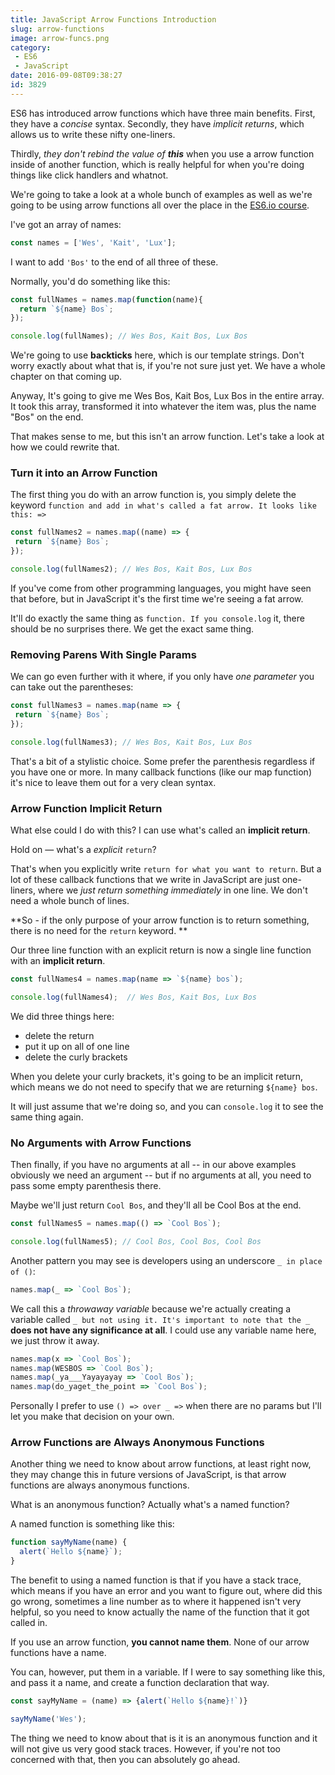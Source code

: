 ```yaml
---
title: JavaScript Arrow Functions Introduction
slug: arrow-functions
image: arrow-funcs.png
category:
 - ES6
 - JavaScript
date: 2016-09-08T09:38:27
id: 3829
---
```


ES6 has introduced arrow functions which have three main benefits. First, they have a _concise_ syntax. Secondly, they have _implicit returns_, which allows us to write these nifty one-liners.

Thirdly, _they don't rebind the value of **this**_ when you use a arrow function inside of another function, which is really helpful for when you're doing things like click handlers and whatnot.

We're going to take a look at a whole bunch of examples as well as we're going to be using arrow functions all over the place in the [ES6.io course](https://ES6.io).

I've got an array of names:

```js
const names = ['Wes', 'Kait', 'Lux'];
```

I want to add `'Bos'` to the end of all three of these.

Normally, you'd do something like this:

```js
const fullNames = names.map(function(name){
  return `${name} Bos`;
});

console.log(fullNames); // Wes Bos, Kait Bos, Lux Bos
```

We're going to use **backticks** here, which is our template strings. Don't worry exactly about what that is, if you're not sure just yet. We have a whole chapter on that coming up.

Anyway, It's going to give me Wes Bos, Kait Bos, Lux Bos in the entire array. It took this array, transformed it into whatever the item was, plus the name "Bos" on the end.

That makes sense to me, but this isn't an arrow function. Let's take a look at how we could rewrite that.

### Turn it into an Arrow Function

The first thing you do with an arrow function is, you simply delete the keyword `function and add in what's called a fat arrow. It looks like this: =>`

```js
const fullNames2 = names.map((name) => {
 return `${name} Bos`;
});

console.log(fullNames2); // Wes Bos, Kait Bos, Lux Bos
```

If you've come from other programming languages, you might have seen that before, but in JavaScript it's the first time we're seeing a fat arrow.

It'll do exactly the same thing as `function. If you console.log` it, there should be no surprises there. We get the exact same thing.

### Removing Parens With Single Params

We can go even further with it where, if you only have _one parameter_ you can take out the parentheses:

```js
const fullNames3 = names.map(name => {
 return `${name} Bos`;
});

console.log(fullNames3); // Wes Bos, Kait Bos, Lux Bos
```

That's a bit of a stylistic choice. Some prefer the parenthesis regardless if you have one or more. In many callback functions (like our map function) it's nice to leave them out for a very clean syntax.

### Arrow Function Implicit Return

What else could I do with this? I can use what's called an **implicit return**.

Hold on — what's a _explicit_ `return`?

That's when you explicitly write `return for what you want to return`. But a lot of these callback functions that we write in JavaScript are just one-liners, where we _just return something immediately_ in one line. We don't need a whole bunch of lines.

\*\*So - if the only purpose of your arrow function is to return something, there is no need for the `return` keyword. \*\*

Our three line function with an explicit return is now a single line function with an **implicit return**.

```js
const fullNames4 = names.map(name => `${name} bos`);

console.log(fullNames4);  // Wes Bos, Kait Bos, Lux Bos
```

We did three things here:

* delete the return
* put it up on all of one line
* delete the curly brackets

When you delete your curly brackets, it's going to be an implicit return, which means we do not need to specify that we are returning `${name} bos`.

It will just assume that we're doing so, and you can `console.log` it to see the same thing again.

### No Arguments with Arrow Functions

Then finally, if you have no arguments at all -- in our above examples obviously we need an argument -- but if no arguments at all, you need to pass some empty parenthesis there.

Maybe we'll just return `Cool Bos`, and they'll all be Cool Bos at the end.

```js
const fullNames5 = names.map(() => `Cool Bos`);

console.log(fullNames5); // Cool Bos, Cool Bos, Cool Bos
```

Another pattern you may see is developers using an underscore `_ in place of ()`:

```js
names.map(_ => `Cool Bos`);
```

We call this a _throwaway variable_ because we're actually creating a variable called `_ but not using it. It's important to note that the _` **does not have any significance at all**. I could use any variable name here, we just throw it away.

```js
names.map(x => `Cool Bos`);
names.map(WESBOS => `Cool Bos`);
names.map(_ya___Yayayayay => `Cool Bos`);
names.map(do_yaget_the_point => `Cool Bos`);
```

Personally I prefer to use `() => over _ =>` when there are no params but I'll let you make that decision on your own.

### Arrow Functions are Always Anonymous Functions

Another thing we need to know about arrow functions, at least right now, they may change this in future versions of JavaScript, is that arrow functions are always anonymous functions.

What is an anonymous function? Actually what's a named function?

A named function is something like this:

```js
function sayMyName(name) {
  alert(`Hello ${name}`);
}
```

The benefit to using a named function is that if you have a stack trace, which means if you have an error and you want to figure out, where did this go wrong, sometimes a line number as to where it happened isn't very helpful, so you need to know actually the name of the function that it got called in.

If you use an arrow function, **you cannot name them**. None of our arrow functions have a name.

You can, however, put them in a variable. If I were to say something like this, and pass it a name, and create a function declaration that way.

```js
const sayMyName = (name) => {alert(`Hello ${name}!`)}

sayMyName('Wes');
```

The thing we need to know about that is it is an anonymous function and it will not give us very good stack traces. However, if you're not too concerned with that, then you can absolutely go ahead.